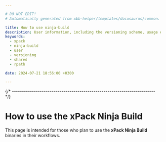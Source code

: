 ```yaml
---

# DO NOT EDIT!
# Automatically generated from xbb-helper/templates/docusaurus/common.

title: How to use ninja-build
description: User information, including the versioning scheme, usage of shared libraries, and RPATH configuration on GNU/Linux.
keywords:
  - xpack
  - ninja-build
  - user
  - versioning
  - shared
  - rpath

date: 2024-07-21 18:56:00 +0300

---
```




{/* ------------------------------------------------------------------------ */}

# How to use the xPack Ninja Build

This page is intended for those who plan
to use the **xPack Ninja Build** binaries in their workflows.

<Versioning/>

<LibrariesAndRpath/>

<More/>

<UseInTesting/>
